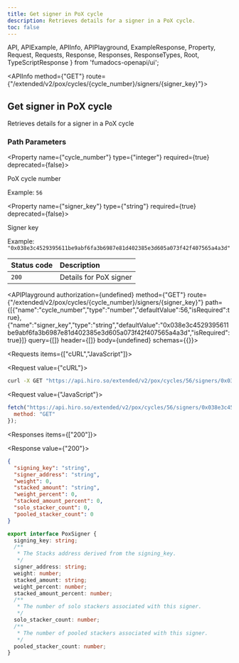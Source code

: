 ```yaml
---
title: Get signer in PoX cycle
description: Retrieves details for a signer in a PoX cycle.
toc: false
---
```


  API,
  APIExample,
  APIInfo,
  APIPlayground,
  ExampleResponse,
  Property,
  Request,
  Requests,
  Response,
  Responses,
  ResponseTypes,
  Root,
  TypeScriptResponse
} from 'fumadocs-openapi/ui';

<Root baseUrl="https://api.hiro.so">

<API>

<APIInfo method={"GET"} route={"/extended/v2/pox/cycles/{cycle_number}/signers/{signer_key}"}>

## Get signer in PoX cycle

Retrieves details for a signer in a PoX cycle
### Path Parameters

<Property name={"cycle_number"} type={"integer"} required={true} deprecated={false}>

PoX cycle number

<span>Example: `56`</span>

</Property>

<Property name={"signer_key"} type={"string"} required={true} deprecated={false}>

Signer key

<span>Example: `"0x038e3c4529395611be9abf6fa3b6987e81d402385e3d605a073f42f407565a4a3d"`</span>

</Property>

| Status code | Description |
| :------ | :------ |
| `200` | Details for PoX signer |

<APIPlayground authorization={undefined} method={"GET"} route={"/extended/v2/pox/cycles/{cycle_number}/signers/{signer_key}"} path={[{"name":"cycle_number","type":"number","defaultValue":56,"isRequired":true},{"name":"signer_key","type":"string","defaultValue":"0x038e3c4529395611be9abf6fa3b6987e81d402385e3d605a073f42f407565a4a3d","isRequired":true}]} query={[]} header={[]} body={undefined} schemas={{}}>

</APIPlayground>

</APIInfo>

<APIExample>

<Requests items={["cURL","JavaScript"]}>

<Request value={"cURL"}>

```bash
curl -X GET "https://api.hiro.so/extended/v2/pox/cycles/56/signers/0x038e3c4529395611be9abf6fa3b6987e81d402385e3d605a073f42f407565a4a3d"
```

</Request>

<Request value={"JavaScript"}>

```js
fetch("https://api.hiro.so/extended/v2/pox/cycles/56/signers/0x038e3c4529395611be9abf6fa3b6987e81d402385e3d605a073f42f407565a4a3d", {
  method: "GET"
});
```

</Request>

</Requests>

<Responses items={["200"]}>

<Response value={"200"}>

<ResponseTypes>

<ExampleResponse>

```json
{
  "signing_key": "string",
  "signer_address": "string",
  "weight": 0,
  "stacked_amount": "string",
  "weight_percent": 0,
  "stacked_amount_percent": 0,
  "solo_stacker_count": 0,
  "pooled_stacker_count": 0
}
```

</ExampleResponse>

<TypeScriptResponse>

```ts
export interface PoxSigner {
  signing_key: string;
  /**
   * The Stacks address derived from the signing_key.
   */
  signer_address: string;
  weight: number;
  stacked_amount: string;
  weight_percent: number;
  stacked_amount_percent: number;
  /**
   * The number of solo stackers associated with this signer.
   */
  solo_stacker_count: number;
  /**
   * The number of pooled stackers associated with this signer.
   */
  pooled_stacker_count: number;
}
```

</TypeScriptResponse>

</ResponseTypes>

</Response>

</Responses>

</APIExample>

</API>

</Root>
